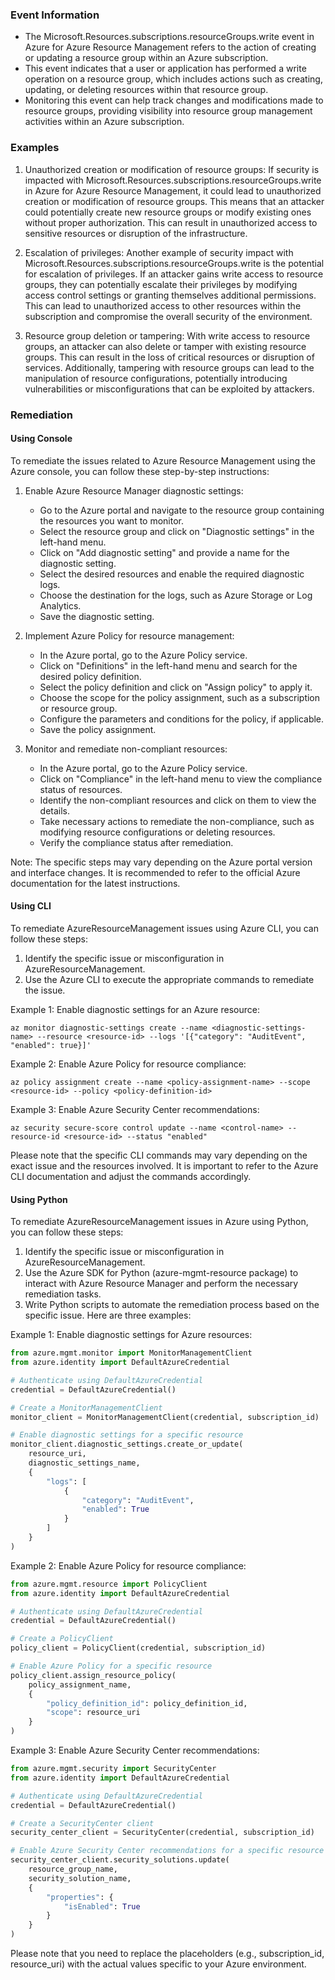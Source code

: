 
### Event Information

- The Microsoft.Resources.subscriptions.resourceGroups.write event in Azure for Azure Resource Management refers to the action of creating or updating a resource group within an Azure subscription.
- This event indicates that a user or application has performed a write operation on a resource group, which includes actions such as creating, updating, or deleting resources within that resource group.
- Monitoring this event can help track changes and modifications made to resource groups, providing visibility into resource group management activities within an Azure subscription.


### Examples

1. Unauthorized creation or modification of resource groups: If security is impacted with Microsoft.Resources.subscriptions.resourceGroups.write in Azure for Azure Resource Management, it could lead to unauthorized creation or modification of resource groups. This means that an attacker could potentially create new resource groups or modify existing ones without proper authorization. This can result in unauthorized access to sensitive resources or disruption of the infrastructure.

2. Escalation of privileges: Another example of security impact with Microsoft.Resources.subscriptions.resourceGroups.write is the potential for escalation of privileges. If an attacker gains write access to resource groups, they can potentially escalate their privileges by modifying access control settings or granting themselves additional permissions. This can lead to unauthorized access to other resources within the subscription and compromise the overall security of the environment.

3. Resource group deletion or tampering: With write access to resource groups, an attacker can also delete or tamper with existing resource groups. This can result in the loss of critical resources or disruption of services. Additionally, tampering with resource groups can lead to the manipulation of resource configurations, potentially introducing vulnerabilities or misconfigurations that can be exploited by attackers.

### Remediation

#### Using Console

To remediate the issues related to Azure Resource Management using the Azure console, you can follow these step-by-step instructions:

1. Enable Azure Resource Manager diagnostic settings:
   - Go to the Azure portal and navigate to the resource group containing the resources you want to monitor.
   - Select the resource group and click on "Diagnostic settings" in the left-hand menu.
   - Click on "Add diagnostic setting" and provide a name for the diagnostic setting.
   - Select the desired resources and enable the required diagnostic logs.
   - Choose the destination for the logs, such as Azure Storage or Log Analytics.
   - Save the diagnostic setting.

2. Implement Azure Policy for resource management:
   - In the Azure portal, go to the Azure Policy service.
   - Click on "Definitions" in the left-hand menu and search for the desired policy definition.
   - Select the policy definition and click on "Assign policy" to apply it.
   - Choose the scope for the policy assignment, such as a subscription or resource group.
   - Configure the parameters and conditions for the policy, if applicable.
   - Save the policy assignment.

3. Monitor and remediate non-compliant resources:
   - In the Azure portal, go to the Azure Policy service.
   - Click on "Compliance" in the left-hand menu to view the compliance status of resources.
   - Identify the non-compliant resources and click on them to view the details.
   - Take necessary actions to remediate the non-compliance, such as modifying resource configurations or deleting resources.
   - Verify the compliance status after remediation.

Note: The specific steps may vary depending on the Azure portal version and interface changes. It is recommended to refer to the official Azure documentation for the latest instructions.

#### Using CLI

To remediate AzureResourceManagement issues using Azure CLI, you can follow these steps:

1. Identify the specific issue or misconfiguration in AzureResourceManagement.
2. Use the Azure CLI to execute the appropriate commands to remediate the issue.

Example 1: Enable diagnostic settings for an Azure resource:
```
az monitor diagnostic-settings create --name <diagnostic-settings-name> --resource <resource-id> --logs '[{"category": "AuditEvent", "enabled": true}]'
```

Example 2: Enable Azure Policy for resource compliance:
```
az policy assignment create --name <policy-assignment-name> --scope <resource-id> --policy <policy-definition-id>
```

Example 3: Enable Azure Security Center recommendations:
```
az security secure-score control update --name <control-name> --resource-id <resource-id> --status "enabled"
```

Please note that the specific CLI commands may vary depending on the exact issue and the resources involved. It is important to refer to the Azure CLI documentation and adjust the commands accordingly.

#### Using Python

To remediate AzureResourceManagement issues in Azure using Python, you can follow these steps:

1. Identify the specific issue or misconfiguration in AzureResourceManagement.
2. Use the Azure SDK for Python (azure-mgmt-resource package) to interact with Azure Resource Manager and perform the necessary remediation tasks.
3. Write Python scripts to automate the remediation process based on the specific issue. Here are three examples:

Example 1: Enable diagnostic settings for Azure resources:
```python
from azure.mgmt.monitor import MonitorManagementClient
from azure.identity import DefaultAzureCredential

# Authenticate using DefaultAzureCredential
credential = DefaultAzureCredential()

# Create a MonitorManagementClient
monitor_client = MonitorManagementClient(credential, subscription_id)

# Enable diagnostic settings for a specific resource
monitor_client.diagnostic_settings.create_or_update(
    resource_uri,
    diagnostic_settings_name,
    {
        "logs": [
            {
                "category": "AuditEvent",
                "enabled": True
            }
        ]
    }
)
```

Example 2: Enable Azure Policy for resource compliance:
```python
from azure.mgmt.resource import PolicyClient
from azure.identity import DefaultAzureCredential

# Authenticate using DefaultAzureCredential
credential = DefaultAzureCredential()

# Create a PolicyClient
policy_client = PolicyClient(credential, subscription_id)

# Enable Azure Policy for a specific resource
policy_client.assign_resource_policy(
    policy_assignment_name,
    {
        "policy_definition_id": policy_definition_id,
        "scope": resource_uri
    }
)
```

Example 3: Enable Azure Security Center recommendations:
```python
from azure.mgmt.security import SecurityCenter
from azure.identity import DefaultAzureCredential

# Authenticate using DefaultAzureCredential
credential = DefaultAzureCredential()

# Create a SecurityCenter client
security_center_client = SecurityCenter(credential, subscription_id)

# Enable Azure Security Center recommendations for a specific resource
security_center_client.security_solutions.update(
    resource_group_name,
    security_solution_name,
    {
        "properties": {
            "isEnabled": True
        }
    }
)
```

Please note that you need to replace the placeholders (e.g., subscription_id, resource_uri) with the actual values specific to your Azure environment.

